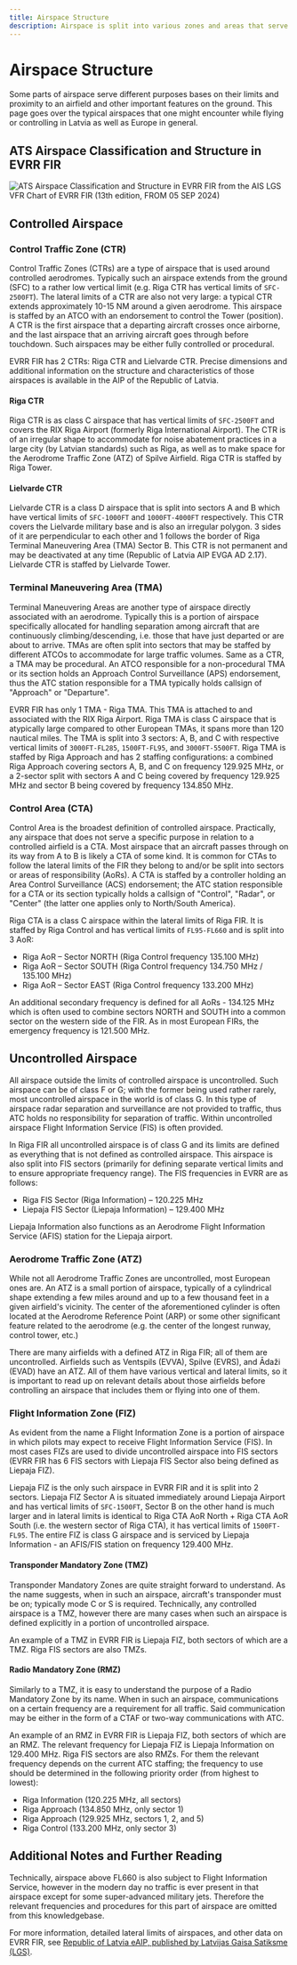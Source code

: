 ```yaml
---
title: Airspace Structure
description: Airspace is split into various zones and areas that serve different purposes and are differentiated by class as well as lateral and vertical limits.
---
```


# Airspace Structure

Some parts of airspace serve different purposes bases on their limits and proximity to an airfield and other important features on the ground. This page goes over the typical airspaces that one might encounter while flying or controlling in Latvia as well as Europe in general.

## ATS Airspace Classification and Structure in EVRR FIR

![ATS Airspace Classification and Structure in EVRR FIR from the AIS LGS VFR Chart of EVRR FIR (13th edition, FROM 05 SEP 2024)](../../../img/ats_airspace.png)

## Controlled Airspace

### Control Traffic Zone (CTR)

Control Traffic Zones (CTRs) are a type of airspace that is used around controlled aerodromes. Typically such an airspace extends from the ground (SFC) to a rather low vertical limit (e.g. Riga CTR has vertical limits of `SFC-2500FT`). The lateral limits of a CTR are also not very large: a typical CTR extends approximately 10-15 NM around a given aerodrome. This airspace is staffed by an ATCO with an endorsement to control the Tower (position). A CTR is the first airspace that a departing aircraft crosses once airborne, and the last airspace that an arriving aircraft goes through before touchdown. Such airspaces may be either fully controlled or procedural.

EVRR FIR has 2 CTRs: Riga CTR and Lielvarde CTR. Precise dimensions and additional information on the structure and characteristics of those airspaces is available in the AIP of the Republic of Latvia.

#### Riga CTR

Riga CTR is as class C airspace that has vertical limits of `SFC-2500FT` and covers the RIX Riga Airport (formerly Riga International Airport). The CTR is of an irregular shape to accommodate for noise abatement practices in a large city (by Latvian standards) such as Riga, as well as to make space for the Aerodrome Traffic Zone (ATZ) of Spilve Airfield. Riga CTR is staffed by Riga Tower.

#### Lielvarde CTR

Lielvarde CTR is a class D airspace that is split into sectors A and B which have vertical limits of `SFC-1000FT` and `1000FT-4000FT` respectively. This CTR covers the Lielvarde military base and is also an irregular polygon. 3 sides of it are perpendicular to each other and 1 follows the border of Riga Terminal Maneuvering Area (TMA) Sector B. This CTR is not permanent and may be deactivated at any time (Republic of Latvia AIP EVGA AD 2.17). Lielvarde CTR is staffed by Lielvarde Tower.

### Terminal Maneuvering Area (TMA)

Terminal Maneuvering Areas are another type of airspace directly associated with an aerodrome. Typically this is a portion of airspace specifically allocated for handling separation among aircraft that are continuously climbing/descending, i.e. those that have just departed or are about to arrive. TMAs are often split into sectors that may be staffed by different ATCOs to accommodate for large traffic volumes. Same as a CTR, a TMA may be procedural. An ATCO responsible for a non-procedural TMA or its section holds an Approach Control Surveillance (APS) endorsement, thus the ATC station responsible for a TMA typically holds callsign of "Approach" or "Departure".

EVRR FIR has only 1 TMA - Riga TMA. This TMA is attached to and associated with the RIX Riga Airport. Riga TMA is class C airspace that is atypically large compared to other European TMAs, it spans more than 120 nautical miles. The TMA is split into 3 sectors: A, B, and C with respective vertical limits of `3000FT-FL285`, `1500FT-FL95`, and `3000FT-5500FT`. Riga TMA is staffed by Riga Approach and has 2 staffing configurations: a combined Riga Approach covering sectors A, B, and C on frequency 129.925 MHz, or a 2-sector split with sectors A and C being covered by frequency 129.925 MHz and sector B being covered by frequency 134.850 MHz.

### Control Area (CTA)

Control Area is the broadest definition of controlled airspace. Practically, any airspace that does not serve a specific purpose in relation to a controlled airfield is a CTA. Most airspace that an aircraft passes through on its way from A to B is likely a CTA of some kind. It is common for CTAs to follow the lateral limits of the FIR they belong to and/or be split into sectors or areas of responsibility (AoRs). A CTA is staffed by a controller holding an Area Control Surveillance (ACS) endorsement; the ATC station responsible for a CTA or its section typically holds a callsign of "Control", "Radar", or "Center" (the latter one applies only to North/South America).

Riga CTA is a class C airspace within the lateral limits of Riga FIR. It is staffed by Riga Control and has vertical limits of `FL95-FL660` and is split into 3 AoR:

- Riga AoR – Sector NORTH (Riga Control frequency 135.100 MHz)
- Riga AoR – Sector SOUTH (Riga Control frequency 134.750 MHz / 135.100 MHz)
- Riga AoR – Sector EAST (Riga Control frequency 133.200 MHz)

An additional secondary frequency is defined for all AoRs - 134.125 MHz which is often used to combine sectors NORTH and SOUTH into a common sector on the western side of the FIR. As in most European FIRs, the emergency frequency is 121.500 MHz.

## Uncontrolled Airspace

All airspace outside the limits of controlled airspace is uncontrolled. Such airspace can be of class F or G; with the former being used rather rarely, most uncontrolled airspace in the world is of class G. In this type of airspace radar separation and surveillance are not provided to traffic, thus ATC holds no responsibility for separation of traffic. Within uncontrolled airspace Flight Information Service (FIS) is often provided.

In Riga FIR all uncontrolled airspace is of class G and its limits are defined as everything that is not defined as controlled airspace. This airspace is also split into FIS sectors (primarily for defining separate vertical limits and to ensure appropriate frequency range). The FIS frequencies in EVRR are as follows:

- Riga FIS Sector (Riga Information) – 120.225 MHz
- Liepaja FIS Sector (Liepaja Information) – 129.400 MHz

Liepaja Information also functions as an Aerodrome Flight Information Service (AFIS) station for the Liepaja airport.

### Aerodrome Traffic Zone (ATZ)

While not all Aerodrome Traffic Zones are uncontrolled, most European ones are. An ATZ is a small portion of airspace, typically of a cylindrical shape extending a few miles around and up to a few thousand feet in a given airfield's vicinity. The center of the aforementioned cylinder is often located at the Aerodrome Reference Point (ARP) or some other significant feature related to the aerodrome (e.g. the center of the longest runway, control tower, etc.)

There are many airfields with a defined ATZ in Riga FIR; all of them are uncontrolled. Airfields such as Ventspils (EVVA), Spilve (EVRS), and Ādaži (EVAD) have an ATZ. All of them have various vertical and lateral limits, so it is important to read up on relevant details about those airfields before controlling an airspace that includes them or flying into one of them.

### Flight Information Zone (FIZ)

As evident from the name a Flight Information Zone is a portion of airspace in which pilots may expect to receive Flight Information Service (FIS). In most cases FIZs are used to divide uncontrolled airspace into FIS sectors (EVRR FIR has 6 FIS sectors with Liepaja FIS Sector also being defined as Liepaja FIZ).

Liepaja FIZ is the only such airspace in EVRR FIR and it is split into 2 sectors. Liepaja FIZ Sector A is situated immediately around Liepaja Airport and has vertical limits of `SFC-1500FT`, Sector B on the other hand is much larger and in lateral limits is identical to Riga CTA AoR North + Riga CTA AoR South (i.e. the western sector of Riga CTA), it has vertical limits of `1500FT-FL95`. The entire FIZ is class G airspace and is serviced by Liepaja Information - an AFIS/FIS station on frequency 129.400 MHz.

#### Transponder Mandatory Zone (TMZ)

Transponder Mandatory Zones are quite straight forward to understand. As the name suggests, when in such an airspace, aircraft's transponder must be on; typically mode C or S is required. Technically, any controlled airspace is a TMZ, however there are many cases when such an airspace is defined explicitly in a portion of uncontrolled airspace.

An example of a TMZ in EVRR FIR is Liepaja FIZ, both sectors of which are a TMZ. Riga FIS sectors are also TMZs.

#### Radio Mandatory Zone (RMZ)

Similarly to a TMZ, it is easy to understand the purpose of a Radio Mandatory Zone by its name. When in such an airspace, communications on a certain frequency are a requirement for all traffic. Said communication may be either in the form of a CTAF or two-way communications with ATC.

An example of an RMZ in EVRR FIR is Liepaja FIZ, both sectors of which are an RMZ. The relevant frequency for Liepaja FIZ is Liepaja Information on 129.400 MHz. Riga FIS sectors are also RMZs. For them the relevant frequency depends on the current ATC staffing; the frequency to use should be determined in the following priority order (from highest to lowest):

- Riga Information (120.225 MHz, all sectors)
- Riga Approach (134.850 MHz, only sector 1)
- Riga Approach (129.925 MHz, sectors 1, 2, and 5)
- Riga Control (133.200 MHz, only sector 3)

## Additional Notes and Further Reading

Technically, airspace above FL660 is also subject to Flight Information Service, however in the modern day no traffic is ever present in that airspace except for some super-advanced military jets. Therefore the relevant frequencies and procedures for this part of airspace are omitted from this knowledgebase.

For more information, detailed lateral limits of airspaces, and other data on EVRR FIR, see [Republic of Latvia eAIP, published by Latvijas Gaisa Satiksme (LGS)](https://ais.lgs.lv/aiseaip).
